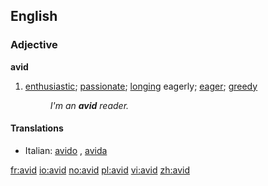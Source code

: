 ==English==

===Adjective===
'''avid'''

# [[enthusiastic]]; [[passionate]]; [[long]]ing eagerly; [[eager]]; [[greedy]]
#:''I'm an '''avid''' reader.''

====Translations====
{{top}}
*Italian: [[avido]] {{m}}, [[avida]] {{f}}
{{mid}}
{{bottom}}

[[fr:avid]]
[[io:avid]]
[[no:avid]]
[[pl:avid]]
[[vi:avid]]
[[zh:avid]]